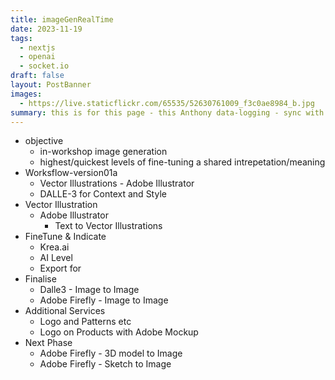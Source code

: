 ```yaml
---
title: imageGenRealTime
date: 2023-11-19
tags:
  - nextjs
  - openai
  - socket.io
draft: false
layout: PostBanner
images:
  - https://live.staticflickr.com/65535/52630761009_f3c0ae8984_b.jpg
summary: this is for this page - this Anthony data-logging - sync with Obsidian
---
```


- objective
	- in-workshop image generation
	- highest/quickest levels of fine-tuning a shared intrepetation/meaning
- Worksflow-version01a
	- Vector Illustrations - Adobe Illustrator
	- DALLE-3 for Context and Style
 - Vector Illustration
	 - Adobe Illustrator
		 - Text to Vector Illustrations
 - FineTune & Indicate
	 - Krea.ai
	 - AI Level
	 - Export for 
 - Finalise
	 - Dalle3 - Image to Image
	 - Adobe Firefly - Image to Image 
 - Additional Services
	 - Logo and Patterns etc
	 - Logo on Products with Adobe Mockup
- Next Phase
	- Adobe Firefly - 3D model to Image
	- Adobe Firefly - Sketch to Image
  